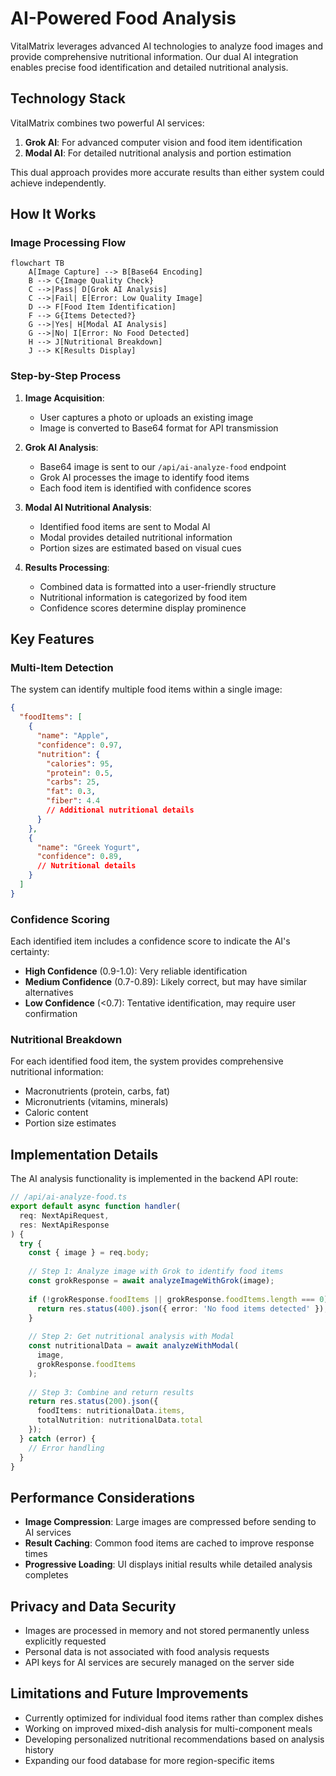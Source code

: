 # AI-Powered Food Analysis

VitalMatrix leverages advanced AI technologies to analyze food images and provide comprehensive nutritional information. Our dual AI integration enables precise food identification and detailed nutritional analysis.

## Technology Stack

VitalMatrix combines two powerful AI services:

1. **Grok AI**: For advanced computer vision and food item identification
2. **Modal AI**: For detailed nutritional analysis and portion estimation

This dual approach provides more accurate results than either system could achieve independently.

## How It Works

### Image Processing Flow

```mermaid
flowchart TB
    A[Image Capture] --> B[Base64 Encoding]
    B --> C{Image Quality Check}
    C -->|Pass| D[Grok AI Analysis]
    C -->|Fail| E[Error: Low Quality Image]
    D --> F[Food Item Identification]
    F --> G{Items Detected?}
    G -->|Yes| H[Modal AI Analysis]
    G -->|No| I[Error: No Food Detected]
    H --> J[Nutritional Breakdown]
    J --> K[Results Display]
```

### Step-by-Step Process

1. **Image Acquisition**:
   - User captures a photo or uploads an existing image
   - Image is converted to Base64 format for API transmission

2. **Grok AI Analysis**:
   - Base64 image is sent to our `/api/ai-analyze-food` endpoint
   - Grok AI processes the image to identify food items
   - Each food item is identified with confidence scores

3. **Modal AI Nutritional Analysis**:
   - Identified food items are sent to Modal AI
   - Modal provides detailed nutritional information
   - Portion sizes are estimated based on visual cues

4. **Results Processing**:
   - Combined data is formatted into a user-friendly structure
   - Nutritional information is categorized by food item
   - Confidence scores determine display prominence

## Key Features

### Multi-Item Detection

The system can identify multiple food items within a single image:

```json
{
  "foodItems": [
    {
      "name": "Apple",
      "confidence": 0.97,
      "nutrition": {
        "calories": 95,
        "protein": 0.5,
        "carbs": 25,
        "fat": 0.3,
        "fiber": 4.4
        // Additional nutritional details
      }
    },
    {
      "name": "Greek Yogurt",
      "confidence": 0.89,
      // Nutritional details
    }
  ]
}
```

### Confidence Scoring

Each identified item includes a confidence score to indicate the AI's certainty:

- **High Confidence** (0.9-1.0): Very reliable identification
- **Medium Confidence** (0.7-0.89): Likely correct, but may have similar alternatives
- **Low Confidence** (<0.7): Tentative identification, may require user confirmation

### Nutritional Breakdown

For each identified food item, the system provides comprehensive nutritional information:

- Macronutrients (protein, carbs, fat)
- Micronutrients (vitamins, minerals)
- Caloric content
- Portion size estimates

## Implementation Details

The AI analysis functionality is implemented in the backend API route:

```typescript
// /api/ai-analyze-food.ts
export default async function handler(
  req: NextApiRequest,
  res: NextApiResponse
) {
  try {
    const { image } = req.body;
    
    // Step 1: Analyze image with Grok to identify food items
    const grokResponse = await analyzeImageWithGrok(image);
    
    if (!grokResponse.foodItems || grokResponse.foodItems.length === 0) {
      return res.status(400).json({ error: 'No food items detected' });
    }
    
    // Step 2: Get nutritional analysis with Modal
    const nutritionalData = await analyzeWithModal(
      image,
      grokResponse.foodItems
    );
    
    // Step 3: Combine and return results
    return res.status(200).json({
      foodItems: nutritionalData.items,
      totalNutrition: nutritionalData.total
    });
  } catch (error) {
    // Error handling
  }
}
```

## Performance Considerations

- **Image Compression**: Large images are compressed before sending to AI services
- **Result Caching**: Common food items are cached to improve response times
- **Progressive Loading**: UI displays initial results while detailed analysis completes

## Privacy and Data Security

- Images are processed in memory and not stored permanently unless explicitly requested
- Personal data is not associated with food analysis requests
- API keys for AI services are securely managed on the server side

## Limitations and Future Improvements

- Currently optimized for individual food items rather than complex dishes
- Working on improved mixed-dish analysis for multi-component meals
- Developing personalized nutritional recommendations based on analysis history
- Expanding our food database for more region-specific items
